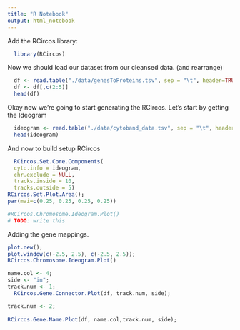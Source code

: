 ```yaml
---
title: "R Notebook"
output: html_notebook
---
```


Add the RCircos library:

```r
  library(RCircos)
```

Now we should load our dataset from our cleansed data. (and rearrange)

```r
  df <- read.table("./data/genesToProteins.tsv", sep = "\t", header=TRUE)
  df <- df[,c(2:5)]
  head(df)

```

Okay now we're going to start generating the RCircos.
Let's start by getting the Ideogram
```r
  ideogram <- read.table("./data/cytoband_data.tsv", sep = "\t", header=TRUE)
  head(ideogram)
```
And now to build setup RCircos

```r
  RCircos.Set.Core.Components(
  cyto.info = ideogram,
  chr.exclude = NULL,
  tracks.inside = 10,
  tracks.outside = 5)
RCircos.Set.Plot.Area();
par(mai=c(0.25, 0.25, 0.25, 0.25))

#RCircos.Chromosome.Ideogram.Plot()
# TODO: write this
```

Adding the gene mappings.

```r
plot.new();
plot.window(c(-2.5, 2.5), c(-2.5, 2.5));
RCircos.Chromosome.Ideogram.Plot()

name.col <- 4;
side <- "in";
track.num <- 1;
  RCircos.Gene.Connector.Plot(df, track.num, side);

track.num <- 2;
  
RCircos.Gene.Name.Plot(df, name.col,track.num, side);
```